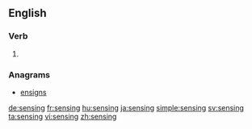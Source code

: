 ==English==

===Verb===
{{head|en}}

# {{present participle of|sense}}

===Anagrams===
* [[ensigns#English|ensigns]]

[[de:sensing]]
[[fr:sensing]]
[[hu:sensing]]
[[ja:sensing]]
[[simple:sensing]]
[[sv:sensing]]
[[ta:sensing]]
[[vi:sensing]]
[[zh:sensing]]